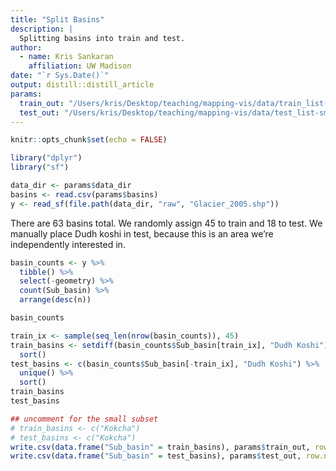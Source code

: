 ```yaml
---
title: "Split Basins"
description: |
  Splitting basins into train and test.
author:
  - name: Kris Sankaran
    affiliation: UW Madison
date: "`r Sys.Date()`"
output: distill::distill_article
params:
  train_out: "/Users/kris/Desktop/teaching/mapping-vis/data/train_list-small.csv"
  test_out: "/Users/kris/Desktop/teaching/mapping-vis/data/test_list-small.csv"
---
```


```r
knitr::opts_chunk$set(echo = FALSE)
```

```r
library("dplyr")
library("sf")
```

```r
data_dir <- params$data_dir
basins <- read.csv(params$basins)
y <- read_sf(file.path(data_dir, "raw", "Glacier_2005.shp"))
```

There are 63 basins total. We randomly assign 45 to train and 18 to test. We
manually place Dudh koshi in test, because this is an area we're independently
interested in.

```r
basin_counts <- y %>%
  tibble() %>%
  select(-geometry) %>%
  count(Sub_basin) %>%
  arrange(desc(n))

basin_counts
```

```r
train_ix <- sample(seq_len(nrow(basin_counts)), 45)
train_basins <- setdiff(basin_counts$Sub_basin[train_ix], "Dudh Koshi") %>%
  sort()
test_basins <- c(basin_counts$Sub_basin[-train_ix], "Dudh Koshi") %>%
  unique() %>%
  sort()
train_basins
test_basins
```

```r
## uncomment for the small subset
# train_basins <- c("Kokcha")
# test_basins <- c("Kokcha")
write.csv(data.frame("Sub_basin" = train_basins), params$train_out, row.names = FALSE)
write.csv(data.frame("Sub_basin" = test_basins), params$test_out, row.names = FALSE)
```

